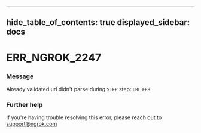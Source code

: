 

---
hide_table_of_contents: true
displayed_sidebar: docs
---


# ERR_NGROK_2247

### Message
Already validated url didn't parse during `STEP` step: `URL` `ERR`

<ErrorDetails error="err_ngrok_2247" />



### Further help
If you're having trouble resolving this error, please reach out to [support@ngrok.com](mailto:support@ngrok.com?subject=Help%20with%20ERR_NGROK_2247)


